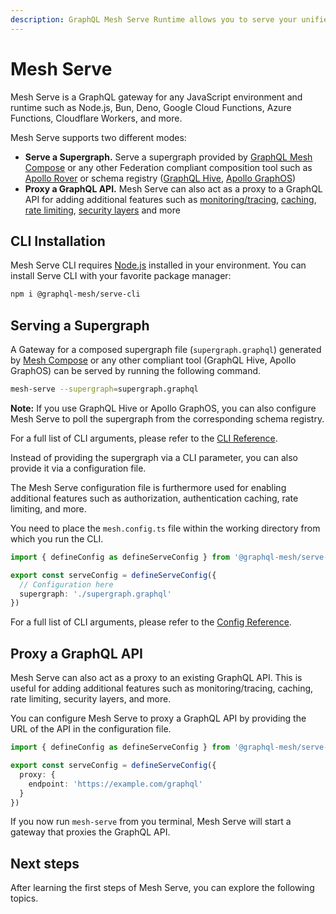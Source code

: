 ```yaml
---
description: GraphQL Mesh Serve Runtime allows you to serve your unified supergraph GraphQL schema
---
```



# Mesh Serve

Mesh Serve is a GraphQL gateway for any JavaScript environment and runtime such as Node.js, Bun,
Deno, Google Cloud Functions, Azure Functions, Cloudflare Workers, and more.

Mesh Serve supports two different modes:

- **Serve a Supergraph.** Serve a supergraph provided by [GraphQL Mesh Compose](/v1/compose) or any
  other Federation compliant composition tool such as
  [Apollo Rover](https://www.apollographql.com/docs/rover/) or schema registry
  ([GraphQL Hive](https://the-guild.dev/graphql/hive),
  [Apollo GraphOS](https://www.apollographql.com/docs/graphos/))
- **Proxy a GraphQL API.** Mesh Serve can also act as a proxy to a GraphQL API for adding additional
  features such as [monitoring/tracing](/v1/serve/features/monitoring-tracing),
  [caching](/v1/serve/features/performance),
  [rate limiting](/v1/serve/features/security/rate-limiting),
  [security layers](/v1/serve/features/security) and more

## CLI Installation

Mesh Serve CLI requires [Node.js](https://nodejs.org) installed in your environment. You can install
Serve CLI with your favorite package manager:

```sh npm2yarn
npm i @graphql-mesh/serve-cli
```

## Serving a Supergraph

A Gateway for a composed supergraph file (`supergraph.graphql`) generated by
[Mesh Compose](/v1/compose) or any other compliant tool (GraphQL Hive, Apollo GraphOS) can be served
by running the following command.

```sh Serve a Supergraph from CLI
mesh-serve --supergraph=supergraph.graphql
```

**Note:** If you use GraphQL Hive or Apollo GraphOS, you can also configure Mesh Serve to poll the
supergraph from the corresponding schema registry.

For a full list of CLI arguments, please refer to the [CLI Reference](./references/cli).

Instead of providing the supergraph via a CLI parameter, you can also provide it via a configuration
file.

The Mesh Serve configuration file is furthermore used for enabling additional features such as
authorization, authentication caching, rate limiting, and more.

You need to place the `mesh.config.ts` file within the working directory from which you run the CLI.

```ts filename="mesh.config.ts"
import { defineConfig as defineServeConfig } from '@graphql-mesh/serve-cli'

export const serveConfig = defineServeConfig({
  // Configuration here
  supergraph: './supergraph.graphql'
})
```

For a full list of CLI arguments, please refer to the [Config Reference](./references/config).

## Proxy a GraphQL API

Mesh Serve can also act as a proxy to an existing GraphQL API. This is useful for adding additional
features such as monitoring/tracing, caching, rate limiting, security layers, and more.

You can configure Mesh Serve to proxy a GraphQL API by providing the URL of the API in the
configuration file.

```ts filename="mesh.config.ts"
import { defineConfig as defineServeConfig } from '@graphql-mesh/serve-cli'

export const serveConfig = defineServeConfig({
  proxy: {
    endpoint: 'https://example.com/graphql'
  }
})
```

If you now run `mesh-serve` from you terminal, Mesh Serve will start a gateway that proxies the
GraphQL API.

## Next steps

After learning the first steps of Mesh Serve, you can explore the following topics.

<Cards>
  <Cards.Card
    arrow
    title="Serve a Supergraph from GraphQL Hive"
    href="/v1/serve/schema-registry/hive"
  />
  <Cards.Card
    arrow
    title="Serve a Supergraph from Apollo GraphOS"
    href="/v1/serve/schema-registry/graphos"
  />
  <Cards.Card
    arrow
    title="Proxy a GraphQL API"
    href="/v1/serve/references/config#configure-mesh-as-a-graphql-proxy"
  />
</Cards>
